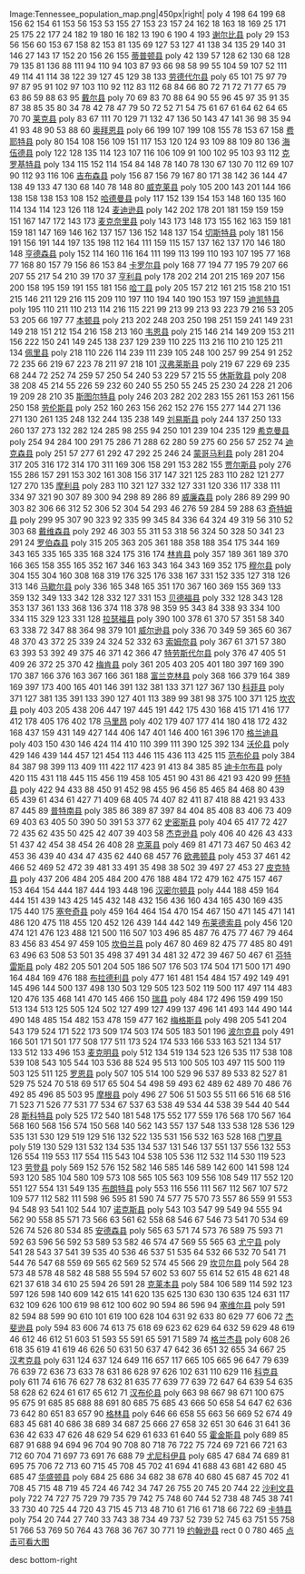<imagemap>
Image:Tennessee_population_map.png|450px|right|
poly 4 198 64 199 68 156 62 154 61 153 56 153 53 155 27 153 23 157 24 162 18 163 18 169 25 171 25 175 22 177 24 182 19 180 16 182 13 190 6 190 4 193 [[谢尔比县 (田纳西州)|谢尔比县]]
poly 29 153 56 156 60 153 67 158 82 153 81 135 69 127 53 127 41 138 34 135 29 140 31 146 27 143 17 152 20 156 26 155 [[蒂普顿县 (田纳西州)|蒂普顿县]]
poly 42 139 57 128 62 130 68 128 79 135 81 136 88 111 94 110 94 103 87 93 66 98 58 99 55 104 59 107 52 111 49 114 41 114 38 122 39 127 45 129 38 133 [[劳德代尔县 (田纳西州)|劳德代尔县]]
poly 65 101 75 97 79 97 87 95 91 102 97 103 110 92 112 83 112 68 84 66 80 72 71 72 71 77 65 79 63 86 59 88 63 95 [[戴尔县 (田纳西州)|戴尔县]]
poly 70 69 83 70 88 64 90 55 96 45 97 35 91 35 87 38 85 35 80 34 78 42 78 47 79 50 72 52 71 54 75 61 67 61 64 62 64 65 70 70 [[莱克县 (田纳西州)|莱克县]]
poly 83 67 111 70 129 71 132 47 136 50 143 47 141 36 98 35 94 41 93 48 90 53 88 60 [[奥拜恩县]]
poly 66 199 107 199 108 155 78 153 67 158 [[费耶特县 (田纳西州)|费耶特县]]
poly 80 154 108 156 109 151 117 153 120 124 93 109 88 109 80 136 [[海伍德县 (田纳西州)|海伍德县]]
poly 122 128 135 114 123 107 116 106 109 91 100 102 95 103 93 112 [[克罗基特县 (田纳西州)|克罗基特县]]
poly 134 115 152 114 154 84 148 78 140 78 130 67 130 70 112 69 107 90 112 93 116 106 [[吉布森县 (田纳西州)|吉布森县]]
poly 156 87 156 79 167 80 171 38 142 36 144 47 138 49 133 47 130 68 140 78 148 80 [[威克莱县 (田纳西州)|威克莱县]]
poly 105 200 143 201 144 166 138 158 138 153 108 152 [[哈德曼县 (田纳西州)|哈德曼县]]
poly 117 152 139 154 153 148 160 135 160 114 134 114 123 126 118 124 [[麦迪逊县 (田纳西州)|麦迪逊县]]
poly 142 202 178 201 181 159 159 159 151 167 147 172 143 173 [[麦克奈里县 (田纳西州)|麦克奈里县]]
poly 143 173 148 173 155 162 163 159 181 159 181 147 169 146 162 137 157 136 152 148 137 154 [[切斯特县 (田纳西州)|切斯特县]]
poly 181 156 191 156 191 144 197 135 198 112 164 111 159 115 157 137 162 137 170 146 180 148 [[亨德森县 (田纳西州)|亨德森县]]
poly 152 114 160 116 164 111 199 113 199 110 193 107 195 77 168 77 168 80 157 79 156 86 153 84 [[卡罗尔县 (田纳西州)|卡罗尔县]]
poly 168 77 194 77 195 79 207 66 207 55 217 54 210 39 170 37 [[亨利县 (田纳西州)|亨利县]]
poly 178 202 214 201 215 169 207 156 200 158 195 159 191 155 181 156 [[哈丁县 (田纳西州)|哈丁县]]
poly 205 157 212 161 215 158 210 151 215 146 211 129 216 115 209 110 197 110 194 140 190 153 197 159 [[迪凯特县 (田纳西州)|迪凯特县]]
poly 195 110 211 110 213 114 216 115 221 99 213 99 213 93 223 79 216 53 205 53 205 66 197 77 [[本顿县 (田纳西州)|本顿县]]
poly 213 202 248 203 250 198 251 159 241 149 231 149 218 151 212 154 216 158 213 160 [[韦恩县 (田纳西州)|韦恩县]]
poly 215 146 214 149 209 153 211 156 222 150 241 149 245 138 237 129 239 110 225 113 216 110 210 125 211 134 [[佩里县 (田纳西州)|佩里县]]
poly 218 110 226 114 239 111 239 105 248 100 257 99 254 91 252 72 235 66 219 67 223 78 211 97 218 101 [[汉弗莱斯县 (田纳西州)|汉弗莱斯县]]
poly 219 67 229 69 235 68 244 72 252 74 259 57 250 54 240 53 229 57 215 55 [[休斯敦县 (田纳西州)|休斯敦县]]
poly 208 38 208 45 214 55 226 59 232 60 240 55 250 55 245 25 230 24 228 21 206 19 209 28 210 35 [[斯图尔特县 (田纳西州)|斯图尔特县]]
poly 246 203 282 202 283 155 261 153 261 156 250 158 [[劳伦斯县 (田纳西州)|劳伦斯县]]
poly 252 160 263 156 262 152 276 155 277 144 271 136 271 130 261 135 248 132 244 135 238 149 [[刘易斯县 (田纳西州)|刘易斯县]]
poly 244 137 250 133 260 137 273 132 282 124 285 98 255 94 250 101 239 104 235 129 [[希克曼县 (田纳西州)|希克曼县]]
poly 254 94 284 100 291 75 286 71 288 62 280 59 275 60 256 57 252 74 [[迪克森县 (田纳西州)|迪克森县]]
poly 251 57 277 61 292 47 292 25 246 24 [[蒙哥马利县 (田纳西州)|蒙哥马利县]]
poly 281 204 317 205 316 172 314 170 311 169 306 158 291 153 282 155 [[贾尔斯县 (田纳西州)|贾尔斯县]]
poly 276 155 286 157 291 153 302 161 308 156 317 147 321 125 283 110 282 121 277 127 270 135 [[摩利县 (田纳西州)|摩利县]]
poly 283 110 321 127 332 127 331 120 336 117 338 111 334 97 321 90 307 89 300 94 298 89 286 89 [[威廉森县 (田纳西州)|威廉森县]]
poly 286 89 299 90 303 82 306 66 312 52 306 52 304 54 293 46 276 59 284 59 288 63 [[奇特姆县 (田纳西州)|奇特姆县]]
poly 299 95 307 90 323 92 335 99 345 84 336 64 324 49 319 56 310 52 303 68 [[戴维森县 (田纳西州)|戴维森县]]
poly 292 46 303 55 311 53 318 56 324 50 328 50 341 23 291 24 [[罗伯森县 (田纳西州)|罗伯森县]]
poly 315 205 363 205 361 188 358 188 354 175 344 169 343 165 335 165 335 168 324 175 316 174 [[林肯县 (田纳西州)|林肯县]]
poly 357 189 361 189 370 166 365 158 355 165 352 167 346 163 343 164 343 169 352 175 [[穆尔县 (田纳西州)|穆尔县]]
poly 304 155 304 160 308 168 319 176 325 176 338 167 331 152 335 127 318 126 313 146 [[马歇尔县 (田纳西州)|马歇尔县]]
poly 336 165 348 165 351 170 367 160 369 155 369 133 359 132 349 133 342 128 332 127 331 153 [[贝德福县 (田纳西州)|贝德福县]]
poly 332 128 343 128 353 137 361 133 368 136 374 118 378 98 359 95 343 84 338 93 334 100 334 115 329 123 331 128 [[拉瑟福县 (田纳西州)|拉瑟福县]]
poly 390 100 378 61 370 57 351 58 340 63 338 72 347 88 364 98 379 101 [[威尔逊县 (田纳西州)|威尔逊县]]
poly 336 70 349 59 365 60 367 48 370 43 372 25 339 24 324 52 332 63 [[索姆奈县 (田纳西州)|索姆奈县]]
poly 367 61 371 57 380 63 393 53 392 49 375 46 371 42 366 47 [[特劳斯代尔县]]
poly 376 47 405 51 409 26 372 25 370 42 [[梅肯县 (田纳西州)|梅肯县]]
poly 361 205 403 205 401 180 397 169 390 170 387 166 376 163 367 166 361 188 [[富兰克林县 (田纳西州)|富兰克林县]]
poly 368 166 379 164 389 169 397 173 400 165 401 146 391 132 381 133 371 127 367 130 [[科菲县 (田纳西州)|科菲县]]
poly 371 127 381 135 391 133 390 127 401 113 389 99 381 98 375 100 371 125 [[坎农县 (田纳西州)|坎农县]]
poly 403 205 438 206 447 197 445 191 442 175 430 168 415 171 416 177 412 178 405 176 402 178 [[马里昂县 (田纳西州)|马里昂]]
poly 402 179 407 177 414 180 418 172 432 168 437 159 431 149 427 144 406 147 401 146 400 161 396 170 [[格兰迪县 (田纳西州)|格兰迪县]]
poly 403 150 430 146 424 114 410 110 399 111 390 125 392 134 [[沃伦县 (田纳西州)|沃伦县]]
poly 429 146 439 144 457 121 454 113 446 115 436 113 425 115 [[范布伦县 (田纳西州)|范布伦县]]
poly 384 84 387 98 399 113 409 111 422 117 423 91 413 84 385 85 [[迪卡尔布县 (田纳西州)|迪卡尔布县]]
poly 420 115 431 118 445 115 456 119 458 105 451 90 431 86 421 93 420 99 [[怀特县 (田纳西州)|怀特县]]
poly 422 94 433 88 450 91 452 98 455 96 456 85 465 84 468 80 439 65 439 61 434 61 427 71 409 68 405 74 407 82 411 87 418 88 421 93 433 87 445 89 [[普特南县 (田纳西州)|普特南县]]
poly 385 86 389 87 397 84 404 85 408 83 406 73 409 69 403 63 405 50 390 50 391 53 377 62 [[史密斯县 (田纳西州)|史密斯县]]
poly 404 65 417 72 427 72 435 62 435 50 425 42 407 39 403 58 [[杰克逊县 (田纳西州)|杰克逊县]]
poly 406 40 426 43 433 51 437 42 454 38 454 26 408 28 [[克莱县 (田纳西州)|克莱县]]
poly 469 81 471 73 467 50 463 42 453 36 439 40 434 47 435 62 440 68 457 76 [[欧弗顿县 (田纳西州)|欧弗顿县]]
poly 453 37 461 42 466 52 469 52 472 39 481 33 491 35 498 38 502 39 497 27 453 27 [[皮克特县 (田纳西州)|皮克特县]]
poly 437 206 484 205 484 200 476 188 484 172 479 162 475 157 467 153 464 154 444 187 444 193 448 196 [[汉密尔顿县 (田纳西州)|汉密尔顿县]]
poly 444 188 459 164 444 151 439 143 425 145 432 148 432 156 436 160 434 165 430 169 435 175 440 175 [[塞夸奇县 (田纳西州)|塞夸奇县]]
poly 459 164 464 154 470 154 467 150 471 145 471 141 486 120 475 118 455 120 452 126 439 144 442 149 [[布莱德索县 (田纳西州)|布莱德索县]]
poly 456 120 474 121 476 123 488 121 500 116 507 103 496 85 487 76 475 77 467 79 464 83 456 83 454 97 459 105 [[坎伯兰县 (田纳西州)|坎伯兰县]]
poly 467 80 469 82 475 77 485 80 491 63 496 63 508 53 501 35 498 37 491 34 481 32 472 39 467 50 467 61 [[芬特雷斯县 (田纳西州)|芬特雷斯县]]
poly 482 205 501 204 505 186 507 176 503 174 504 171 500 171 490 164 484 169 476 188 [[布拉德利县 (田纳西州)|布拉德利县]]
poly 477 161 481 154 484 157 492 149 491 145 496 144 500 137 498 130 503 129 505 123 502 119 500 117 497 114 483 120 476 135 468 141 470 145 466 150 [[瑞县 (田纳西州)|瑞县]]
poly 484 172 496 159 499 150 513 134 513 125 505 124 502 127 499 127 499 137 496 141 493 144 490 144 490 148 485 154 482 153 478 159 477 162 [[梅格斯县 (田纳西州)|梅格斯县]]
poly 498 205 541 204 543 179 524 171 522 173 509 174 503 174 505 183 501 196 [[波尔克县 (田纳西州)|波尔克县]]
poly 491 166 501 171 501 177 508 177 511 173 524 174 533 166 533 163 521 134 517 133 512 133 496 153 [[麦克明县 (田纳西州)|麦克明县]]
poly 512 134 519 134 523 126 535 117 538 108 539 108 543 105 544 103 536 88 524 95 513 100 505 103 497 115 500 119 503 125 511 125 [[罗恩县 (田纳西州)|罗恩县]]
poly 507 105 514 100 529 96 537 89 533 82 527 81 529 75 524 70 518 69 517 65 504 54 498 59 493 62 489 62 489 70 486 76 492 85 496 85 503 95 [[摩根县 (田纳西州)|摩根县]]
poly 496 27 506 51 503 55 511 66 516 68 516 71 523 71 526 77 531 77 534 67 537 63 538 49 534 44 538 39 544 40 544 28 [[斯科特县 (田纳县州)|斯科特县]]
poly 525 172 540 181 548 175 552 177 559 176 568 170 567 164 568 160 568 156 574 150 568 140 562 143 557 137 548 133 538 128 536 129 535 131 530 129 519 129 516 132 522 135 531 156 532 163 528 168 [[门罗县 (田纳西州)|门罗县]]
poly 519 130 529 131 532 134 535 134 537 131 546 137 551 137 556 132 553 126 554 119 553 117 554 115 543 104 538 105 536 112 532 114 530 119 523 123 [[劳登县 (田纳西州)|劳登县]]
poly 569 152 576 152 582 146 585 146 589 142 600 141 598 124 593 120 585 104 580 109 573 108 565 105 563 109 556 108 549 117 552 120 551 127 554 131 549 135 [[布朗特县 (田纳西州)|布朗特县]]
poly 553 116 556 111 567 112 567 107 572 109 577 112 582 111 598 96 595 81 590 74 577 75 570 73 557 86 559 91 553 94 548 93 541 102 544 107 [[诺克斯县 (田纳西州)|诺克斯县]]
poly 543 103 547 99 549 94 555 94 562 90 558 85 571 73 566 63 561 62 558 68 546 67 546 73 541 70 534 69 526 74 526 80 534 85 [[安德森县 (田纳西州)|安德森县]]
poly 565 63 571 74 573 76 589 75 593 71 592 63 596 56 592 53 589 53 582 46 574 47 569 55 565 63 [[尤宁县 (田纳西州)|尤宁县]]
poly 541 28 543 37 541 39 535 40 536 46 537 51 535 64 532 66 532 70 541 71 544 76 547 68 559 69 565 62 569 52 574 45 566 29 [[坎贝尔县 (田纳西州)|坎贝尔县]]
poly 564 28 573 48 578 48 582 48 588 55 594 57 602 53 607 55 614 52 615 48 621 48 621 37 618 34 610 25 594 26 591 28 [[克莱本县 (田纳西州)|克莱本县]]
poly 584 106 589 114 592 123 597 126 598 140 609 142 615 141 620 135 625 130 630 130 635 124 631 117 632 109 626 100 619 98 612 100 602 90 594 86 596 94 [[塞维尔县 (田纳西州)|塞维尔县]]
poly 591 82 594 88 599 90 610 101 619 100 628 104 631 92 633 80 629 77 606 72 [[杰斐逊县 (田纳西州)|杰斐逊县]]
poly 594 83 606 74 613 75 618 69 623 62 629 64 632 59 629 48 619 46 612 46 612 51 603 51 593 55 591 65 591 71 589 74 [[格兰杰县 (田纳西州)|格兰杰县]]
poly 608 26 618 35 619 41 619 46 626 50 631 50 637 47 642 36 651 32 655 34 667 25 [[汉考克县 (田纳西州)|汉考克县]]
poly 631 124 637 124 649 116 657 117 665 105 665 96 647 79 639 76 639 72 636 73 633 78 631 86 628 97 626 102 631 110 629 116 [[科克县 (田纳西州)|科克县]]
poly 611 74 616 76 627 78 632 81 635 77 639 77 639 72 647 64 639 54 635 58 628 62 624 61 617 65 612 71 [[汉布伦县 (田纳西州)|汉布伦县]]
poly 663 98 667 98 671 100 675 95 675 91 685 85 688 88 691 80 685 75 685 43 666 50 658 54 647 62 636 73 642 80 651 83 657 90 [[格林县 (田纳西州)|格林县]]
poly 646 66 658 55 663 56 669 52 674 49 683 45 681 40 686 38 689 34 687 25 666 27 658 32 651 30 646 31 641 36 636 42 633 47 626 48 629 54 629 61 633 61 640 55 [[霍金斯县 (田纳西州)|霍金斯县]]
poly 689 85 687 91 688 94 694 96 704 90 708 80 718 76 722 75 724 69 721 66 721 63 712 60 704 71 697 73 691 76 688 79 [[尤尼科伊县 (田纳西州)|尤尼科伊县]]
poly 685 47 684 74 689 81 695 75 706 72 713 60 715 45 708 45 702 41 694 41 688 43 681 42 680 45 685 47 [[华盛顿县 (田纳西州)|华盛顿县]]
poly 684 25 686 34 682 38 678 40 680 45 687 45 702 41 708 45 715 48 719 45 724 46 742 34 747 26 755 20 745 20 744 22 [[沙利文县 (田纳西州)|沙利文县]]
poly 722 74 727 75 729 79 735 79 742 75 748 60 744 52 738 48 745 38 741 33 730 40 725 44 720 43 715 45 713 48 710 61 716 61 718 66 722 69 [[卡特县 (田纳西州)|卡特县]]
poly 754 20 744 27 740 33 743 38 734 49 737 52 739 52 745 63 751 55 758 51 766 53 769 50 764 43 768 36 767 30 771 19 [[约翰逊县 (田纳西州)|约翰逊县]]
rect 0 0 780 465 [[:Image:Tennessee population map.png|点击可看大图]]

desc bottom-right
</imagemap>